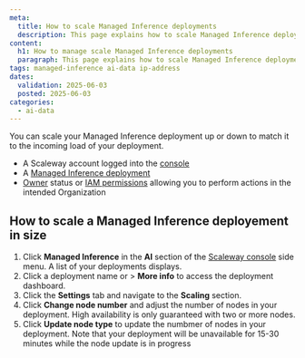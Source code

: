 ```yaml
---
meta:
  title: How to scale Managed Inference deployments
  description: This page explains how to scale Managed Inference deployments in size
content:
  h1: How to manage scale Managed Inference deployments
  paragraph: This page explains how to scale Managed Inference deployments in size
tags: managed-inference ai-data ip-address
dates:
  validation: 2025-06-03
  posted: 2025-06-03
categories:
  - ai-data
---
```


You can scale your Managed Inference deployment up or down to match it to the incoming load of your deployment.


<Macro id="requirements" />

  - A Scaleway account logged into the [console](https://console.scaleway.com)
  - A [Managed Inference deployment](/managed-inference/quickstart/)
  - [Owner](/iam/concepts/#owner) status or [IAM permissions](/iam/concepts/#permission) allowing you to perform actions in the intended Organization

## How to scale a Managed Inference deployement in size

1. Click **Managed Inference** in the **AI** section of the [Scaleway console](https://console.scaleway.com) side menu. A list of your deployments displays.
2. Click a deployment name or <Icon name="more" /> > **More info** to access the deployment dashboard.
3. Click the **Settings** tab and navigate to the **Scaling** section.
4. Click **Change node number** and adjust the number of nodes in your deployment.
    <Message type="note">
      High availability is only guaranteed with two or more nodes.
    </Message>
5. Click **Update node type** to update the numbmer of nodes in your deployment.
    <Message type="note">
      Note that your deployment will be unavailable for 15-30 minutes while the node update is in progress
    </Message>